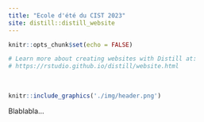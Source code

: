 ```yaml
---
title: "Ecole d'été du CIST 2023"
site: distill::distill_website
---
```


```r
knitr::opts_chunk$set(echo = FALSE)

# Learn more about creating websites with Distill at:
# https://rstudio.github.io/distill/website.html

```

<br>

```r
knitr::include_graphics('./img/header.png')
```

Blablabla...